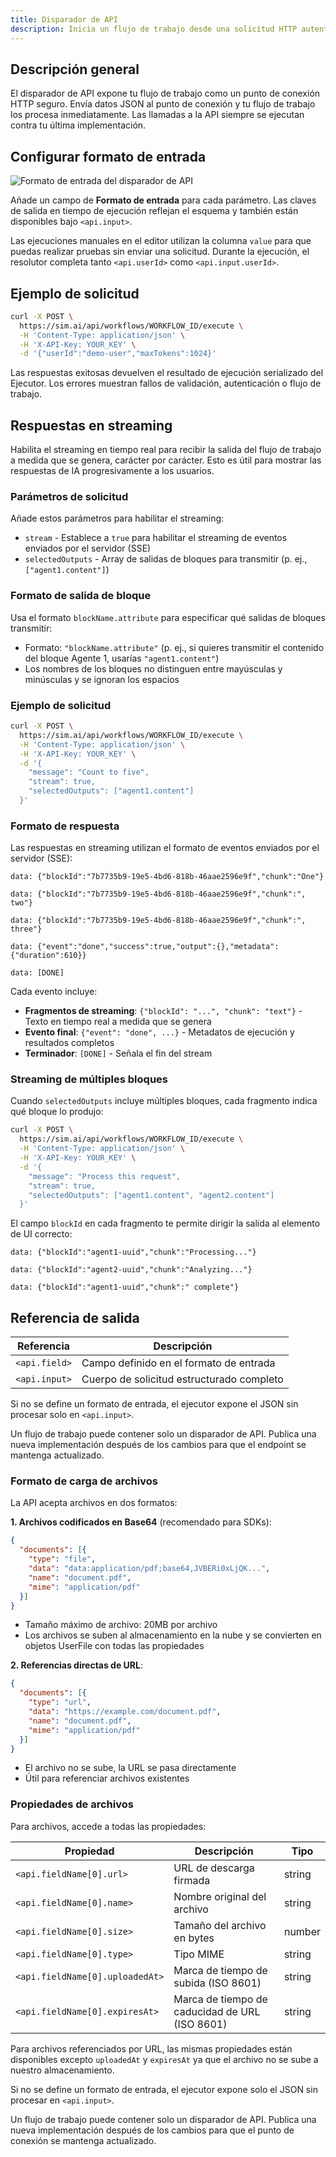 ```yaml
---
title: Disparador de API
description: Inicia un flujo de trabajo desde una solicitud HTTP autenticada
---
```



## Descripción general

El disparador de API expone tu flujo de trabajo como un punto de conexión HTTP seguro. Envía datos JSON al punto de conexión y tu flujo de trabajo los procesa inmediatamente. Las llamadas a la API siempre se ejecutan contra tu última implementación.

## Configurar formato de entrada

<div className='flex justify-center my-6'>
  <Image
    src='/static/triggers/api-trigger-light.png'
    alt='Formato de entrada del disparador de API'
    width={400}
    height={250}
    className='rounded-xl border border-border shadow-sm'
  />
</div>

Añade un campo de **Formato de entrada** para cada parámetro. Las claves de salida en tiempo de ejecución reflejan el esquema y también están disponibles bajo `<api.input>`.

Las ejecuciones manuales en el editor utilizan la columna `value` para que puedas realizar pruebas sin enviar una solicitud. Durante la ejecución, el resolutor completa tanto `<api.userId>` como `<api.input.userId>`.

## Ejemplo de solicitud

```bash
curl -X POST \
  https://sim.ai/api/workflows/WORKFLOW_ID/execute \
  -H 'Content-Type: application/json' \
  -H 'X-API-Key: YOUR_KEY' \
  -d '{"userId":"demo-user","maxTokens":1024}'
```

Las respuestas exitosas devuelven el resultado de ejecución serializado del Ejecutor. Los errores muestran fallos de validación, autenticación o flujo de trabajo.

## Respuestas en streaming

Habilita el streaming en tiempo real para recibir la salida del flujo de trabajo a medida que se genera, carácter por carácter. Esto es útil para mostrar las respuestas de IA progresivamente a los usuarios.

### Parámetros de solicitud

Añade estos parámetros para habilitar el streaming:

- `stream` - Establece a `true` para habilitar el streaming de eventos enviados por el servidor (SSE)
- `selectedOutputs` - Array de salidas de bloques para transmitir (p. ej., `["agent1.content"]`)

### Formato de salida de bloque

Usa el formato `blockName.attribute` para especificar qué salidas de bloques transmitir:
- Formato: `"blockName.attribute"` (p. ej., si quieres transmitir el contenido del bloque Agente 1, usarías `"agent1.content"`)
- Los nombres de los bloques no distinguen entre mayúsculas y minúsculas y se ignoran los espacios

### Ejemplo de solicitud

```bash
curl -X POST \
  https://sim.ai/api/workflows/WORKFLOW_ID/execute \
  -H 'Content-Type: application/json' \
  -H 'X-API-Key: YOUR_KEY' \
  -d '{
    "message": "Count to five",
    "stream": true,
    "selectedOutputs": ["agent1.content"]
  }'
```

### Formato de respuesta

Las respuestas en streaming utilizan el formato de eventos enviados por el servidor (SSE):

```
data: {"blockId":"7b7735b9-19e5-4bd6-818b-46aae2596e9f","chunk":"One"}

data: {"blockId":"7b7735b9-19e5-4bd6-818b-46aae2596e9f","chunk":", two"}

data: {"blockId":"7b7735b9-19e5-4bd6-818b-46aae2596e9f","chunk":", three"}

data: {"event":"done","success":true,"output":{},"metadata":{"duration":610}}

data: [DONE]
```

Cada evento incluye:
- **Fragmentos de streaming**: `{"blockId": "...", "chunk": "text"}` - Texto en tiempo real a medida que se genera
- **Evento final**: `{"event": "done", ...}` - Metadatos de ejecución y resultados completos
- **Terminador**: `[DONE]` - Señala el fin del stream

### Streaming de múltiples bloques

Cuando `selectedOutputs` incluye múltiples bloques, cada fragmento indica qué bloque lo produjo:

```bash
curl -X POST \
  https://sim.ai/api/workflows/WORKFLOW_ID/execute \
  -H 'Content-Type: application/json' \
  -H 'X-API-Key: YOUR_KEY' \
  -d '{
    "message": "Process this request",
    "stream": true,
    "selectedOutputs": ["agent1.content", "agent2.content"]
  }'
```

El campo `blockId` en cada fragmento te permite dirigir la salida al elemento de UI correcto:

```
data: {"blockId":"agent1-uuid","chunk":"Processing..."}

data: {"blockId":"agent2-uuid","chunk":"Analyzing..."}

data: {"blockId":"agent1-uuid","chunk":" complete"}
```

## Referencia de salida

| Referencia | Descripción |
|-----------|-------------|
| `<api.field>` | Campo definido en el formato de entrada |
| `<api.input>` | Cuerpo de solicitud estructurado completo |

Si no se define un formato de entrada, el ejecutor expone el JSON sin procesar solo en `<api.input>`.

<Callout type="warning">
Un flujo de trabajo puede contener solo un disparador de API. Publica una nueva implementación después de los cambios para que el endpoint se mantenga actualizado.
</Callout>

### Formato de carga de archivos

La API acepta archivos en dos formatos:

**1. Archivos codificados en Base64** (recomendado para SDKs):

```json
{
  "documents": [{
    "type": "file",
    "data": "data:application/pdf;base64,JVBERi0xLjQK...",
    "name": "document.pdf",
    "mime": "application/pdf"
  }]
}
```

- Tamaño máximo de archivo: 20MB por archivo
- Los archivos se suben al almacenamiento en la nube y se convierten en objetos UserFile con todas las propiedades

**2. Referencias directas de URL**:

```json
{
  "documents": [{
    "type": "url",
    "data": "https://example.com/document.pdf",
    "name": "document.pdf",
    "mime": "application/pdf"
  }]
}
```

- El archivo no se sube, la URL se pasa directamente
- Útil para referenciar archivos existentes

### Propiedades de archivos

Para archivos, accede a todas las propiedades:

| Propiedad | Descripción | Tipo |
|----------|-------------|------|
| `<api.fieldName[0].url>` | URL de descarga firmada | string |
| `<api.fieldName[0].name>` | Nombre original del archivo | string |
| `<api.fieldName[0].size>` | Tamaño del archivo en bytes | number |
| `<api.fieldName[0].type>` | Tipo MIME | string |
| `<api.fieldName[0].uploadedAt>` | Marca de tiempo de subida (ISO 8601) | string |
| `<api.fieldName[0].expiresAt>` | Marca de tiempo de caducidad de URL (ISO 8601) | string |

Para archivos referenciados por URL, las mismas propiedades están disponibles excepto `uploadedAt` y `expiresAt` ya que el archivo no se sube a nuestro almacenamiento.

Si no se define un formato de entrada, el ejecutor expone solo el JSON sin procesar en `<api.input>`.

<Callout type="warning">
Un flujo de trabajo puede contener solo un disparador de API. Publica una nueva implementación después de los cambios para que el punto de conexión se mantenga actualizado.
</Callout>
